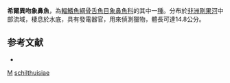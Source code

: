 {{Speciesbox 
| genus = Marcusenius
| species = schilthuisiae
| status = LC
| status_system = IUCN3.1
| authority = [[Boulenger|Boulenger]], 1899
| synonyms = *''Gnathonemus schilthuisiae''<br /><small>Boulenger, 1899</small>
}}

'''希爾異吻象鼻魚'''，為[[輻鰭魚綱|輻鰭魚綱]][[骨舌魚目|骨舌魚目]][[象鼻魚科|象鼻魚科]]的其中一[[種|種]]。分布於[[非洲|非洲]][[剛果河|剛果河]]中部流域，棲息於水底，具有發電器官，用來偵測獵物，體長可達14.8公分。

==参考文献==
*{{FishBase_species|genus=Marcusenius|species=schilthuisiae|year=2012|month=3}}
{{Taxonbar}}

[[Category:1899年描述的鱼类|M]]
[[Category:異吻象鼻魚屬|schilthuisiae]]